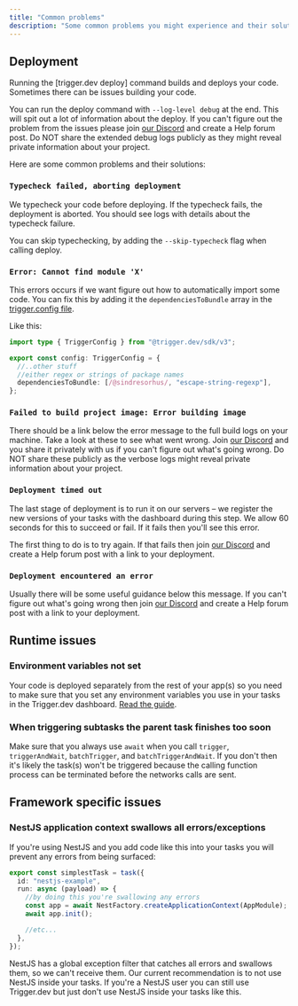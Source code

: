 ```yaml
---
title: "Common problems"
description: "Some common problems you might experience and their solutions"
---
```


## Deployment

Running the [trigger.dev deploy] command builds and deploys your code. Sometimes there can be issues building your code.

You can run the deploy command with `--log-level debug` at the end. This will spit out a lot of information about the deploy. If you can't figure out the problem from the issues please join [our Discord](https://trigger.dev/discord) and create a Help forum post. Do NOT share the extended debug logs publicly as they might reveal private information about your project.

Here are some common problems and their solutions:

### `Typecheck failed, aborting deployment`

We typecheck your code before deploying. If the typecheck fails, the deployment is aborted. You should see logs with details about the typecheck failure.

You can skip typechecking, by adding the `--skip-typecheck` flag when calling deploy.

### `Error: Cannot find module 'X'`

This errors occurs if we want figure out how to automatically import some code. You can fix this by adding it the `dependenciesToBundle` array in the [trigger.config file](/v3/trigger-config).

Like this:

```ts trigger.config.ts
import type { TriggerConfig } from "@trigger.dev/sdk/v3";

export const config: TriggerConfig = {
  //..other stuff
  //either regex or strings of package names
  dependenciesToBundle: [/@sindresorhus/, "escape-string-regexp"],
};
```

### `Failed to build project image: Error building image`

There should be a link below the error message to the full build logs on your machine. Take a look at these to see what went wrong. Join [our Discord](https://trigger.dev/discord) and you share it privately with us if you can't figure out what's going wrong. Do NOT share these publicly as the verbose logs might reveal private information about your project.

### `Deployment timed out`

The last stage of deployment is to run it on our servers – we register the new versions of your tasks with the dashboard during this step. We allow 60 seconds for this to succeed or fail. If it fails then you'll see this error.

The first thing to do is to try again. If that fails then join [our Discord](https://trigger.dev/discord) and create a Help forum post with a link to your deployment.

### `Deployment encountered an error`

Usually there will be some useful guidance below this message. If you can't figure out what's going wrong then join [our Discord](https://trigger.dev/discord) and create a Help forum post with a link to your deployment.

## Runtime issues

### Environment variables not set

Your code is deployed separately from the rest of your app(s) so you need to make sure that you set any environment variables you use in your tasks in the Trigger.dev dashboard. [Read the guide](/v3/deploy-environment-variables).

### When triggering subtasks the parent task finishes too soon

Make sure that you always use `await` when you call `trigger`, `triggerAndWait`, `batchTrigger`, and `batchTriggerAndWait`. If you don't then it's likely the task(s) won't be triggered because the calling function process can be terminated before the networks calls are sent.

## Framework specific issues

### NestJS application context swallows all errors/exceptions

If you're using NestJS and you add code like this into your tasks you will prevent any errors from being surfaced:

```ts
export const simplestTask = task({
  id: "nestjs-example",
  run: async (payload) => {
    //by doing this you're swallowing any errors
    const app = await NestFactory.createApplicationContext(AppModule);
    await app.init();

    //etc...
  },
});
```

NestJS has a global exception filter that catches all errors and swallows them, so we can't receive them. Our current recommendation is to not use NestJS inside your tasks. If you're a NestJS user you can still use Trigger.dev but just don't use NestJS inside your tasks like this.
